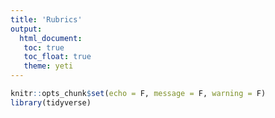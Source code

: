 ```yaml
---
title: 'Rubrics'
output: 
  html_document:
   toc: true
   toc_float: true
   theme: yeti
---
```


```r
knitr::opts_chunk$set(echo = F, message = F, warning = F)
library(tidyverse)
```

<!-- <br> -->

<!-- # Assignment Rubric -->

<!-- ```{r} -->
<!-- dataanal_rubric <- read_csv("rubrics/new_assignments_rubric.csv") -->
<!-- knitr::kable(dataanal_rubric) -->
<!-- ``` -->

<!-- *These are general categories that will be used for marking assignments. Some categories may not apply to a given assignment.  This rubric is only meant as a guide for you. -->

<!-- <br> -->
<!-- <br> -->

<!-- # Reflection Rubric -->

<!-- ```{r} -->
<!-- coding_rubric <- read_csv("rubrics/new_reflections_rubric.csv") -->
<!-- knitr::kable(coding_rubric) -->
<!-- ``` -->

<!-- # Presentation Rubric -->

<!-- ```{r} -->
<!-- coding_rubric <- read_csv("rubrics/presentation_rubric.csv") -->
<!-- knitr::kable(coding_rubric) -->
<!-- ``` -->

